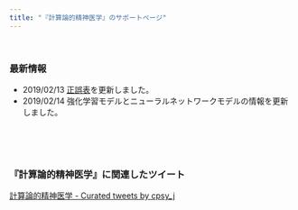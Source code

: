```yaml
---
title: "『計算論的精神医学』のサポートページ"
---
```


<br />

### 最新情報

- 2019/02/13 [正誤表](errata.html)を更新しました。
- 2019/02/14 強化学習モデルとニューラルネットワークモデルの情報を更新しました。

<br />
<br />
<br />


### 『計算論的精神医学』に関連したツイート

<a class="twitter-timeline" data-lang="ja" data-width="500" data-partner="tweetdeck" data-theme="dark" data-link-color="#19CF86" href="https://twitter.com/cpsy_j/timelines/1096249814885445633?ref_src=twsrc%5Etfw">計算論的精神医学 - Curated tweets by cpsy_j</a> <script async src="https://platform.twitter.com/widgets.js" charset="utf-8"></script>